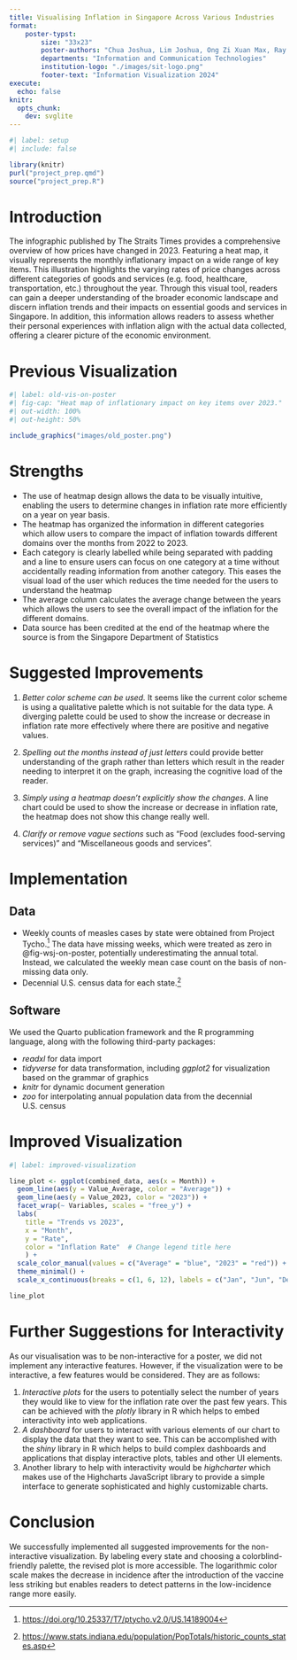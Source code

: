 ```yaml
---
title: Visualising Inflation in Singapore Across Various Industries
format: 
    poster-typst:
        size: "33x23"
        poster-authors: "Chua Joshua, Lim Joshua, Ong Zi Xuan Max, Ray Lim Le Hao, Sherwyn Tan Wee Wen, Tan Jia Wen"
        departments: "Information and Communication Technologies"
        institution-logo: "./images/sit-logo.png"
        footer-text: "Information Visualization 2024"
execute:
  echo: false
knitr:
  opts_chunk:
    dev: svglite
---
```


```r
#| label: setup
#| include: false

library(knitr)
purl("project_prep.qmd")
source("project_prep.R")
```

# Introduction
The infographic published by The Straits Times provides a comprehensive overview of how prices have changed in 2023. Featuring a heat map, it visually represents the monthly inflationary impact on a wide range of key items. This illustration highlights the varying rates of price changes across different categories of goods and services (e.g. food, healthcare, transportation, etc.) throughout the year. Through this visual tool, readers can gain a deeper understanding of the broader economic landscape and discern inflation trends and their impacts on essential goods and services in Singapore. In addition, this information allows readers to assess whether their personal experiences with inflation align with the actual data collected, offering a clearer picture of the economic environment.

# Previous Visualization

```r
#| label: old-vis-on-poster
#| fig-cap: "Heat map of inflationary impact on key items over 2023."
#| out-width: 100%
#| out-height: 50%

include_graphics("images/old_poster.png")
```

# Strengths

-	The use of heatmap design allows the data to be visually intuitive, enabling the users to determine changes in inflation rate more efficiently on a year on year basis.
-	The heatmap has organized the information in different categories which allow users to compare the impact of inflation towards different domains over the months from 2022 to 2023. 
-	Each category is clearly labelled while being separated with padding and a line to ensure users can focus on one category at a time without accidentally reading information from another category. This eases the visual load of the user which reduces the time needed for the users to understand the heatmap
-	The average column calculates the average change between the years which allows the users to see the overall impact of the inflation for the different domains.
-	Data source has been credited at the end of the heatmap where the source is from the Singapore Department of Statistics


# Suggested Improvements

1.  *Better color scheme can be used.* It seems like the current color scheme is using a qualitative palette which is not suitable for the data type. A diverging palette could be used to show the increase or decrease in inflation rate more effectively where there are positive and negative values.

2.  *Spelling out the months instead of just letters* could provide better understanding of the graph rather than letters which result in the reader needing to interpret it on the graph, increasing the cognitive load of the reader.

3.  *Simply using a heatmap doesn't explicitly show the changes.* A line chart could be used to show the increase or decrease in inflation rate, the heatmap does not show this change really well. 

4.  *Clarify or remove vague sections* such as "Food (excludes food-serving services)" and "Miscellaneous goods and services".


# Implementation

## Data

-   Weekly counts of measles cases by state were obtained from Project Tycho.[^2] The data have missing weeks, which were treated as zero in @fig-wsj-on-poster, potentially underestimating the annual total. Instead, we calculated the weekly mean case count on the basis of non-missing data only.
-   Decennial U.S. census data for each state.[^3]

[^2]: <https://doi.org/10.25337/T7/ptycho.v2.0/US.14189004>

[^3]: <https://www.stats.indiana.edu/population/PopTotals/historic_counts_states.asp>

## Software

We used the Quarto publication framework and the R programming language, along with the following third-party packages:

-   *readxl* for data import
-   *tidyverse* for data transformation, including *ggplot2* for visualization based on the grammar of graphics
-   *knitr* for dynamic document generation
-   *zoo* for interpolating annual population data from the decennial U.S. census

# Improved Visualization
```r
#| label: improved-visualization

line_plot <- ggplot(combined_data, aes(x = Month)) +
  geom_line(aes(y = Value_Average, color = "Average")) +
  geom_line(aes(y = Value_2023, color = "2023")) +
  facet_wrap(~ Variables, scales = "free_y") +
  labs(
    title = "Trends vs 2023", 
    x = "Month", 
    y = "Rate",
    color = "Inflation Rate"  # Change legend title here
    ) +
  scale_color_manual(values = c("Average" = "blue", "2023" = "red")) +
  theme_minimal() +
  scale_x_continuous(breaks = c(1, 6, 12), labels = c("Jan", "Jun", "Dec"))

line_plot
```

# Further Suggestions for Interactivity

As our visualisation was to be non-interactive for a poster, we did not implement any interactive features. However, if the visualization were to be interactive, a few features would be considered. They are as follows:

1.  *Interactive plots* for the users to potentially select the number of years they would like to view for the inflation rate over the past few years. This can be achieved with the *plotly* library in R which helps to embed interactivity into web applications.
2.  *A dashboard* for users to interact with various elements of our chart to display the data that they want to see. This can be accomplished with the *shiny* library in R which helps to build complex dashboards and applications that display interactive plots, tables and other UI elements.
3.  Another library to help with interactivity would be *highcharter* which makes use of the Highcharts JavaScript library to provide a simple interface to generate sophisticated and highly customizable charts.

# Conclusion

We successfully implemented all suggested improvements for the non-interactive visualization. By labeling every state and choosing a colorblind-friendly palette, the revised plot is more accessible. The logarithmic color scale makes the decrease in incidence after the introduction of the vaccine less striking but enables readers to detect patterns in the low-incidence range more easily.
